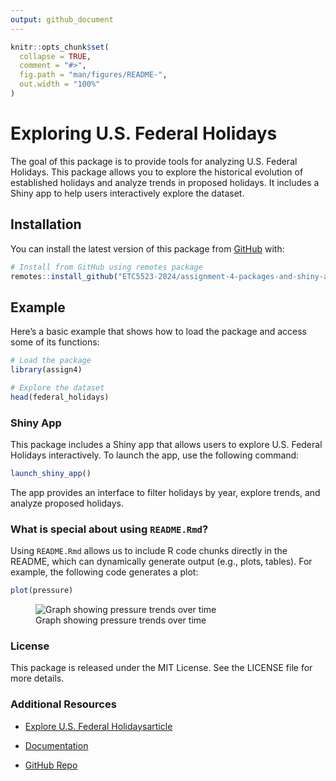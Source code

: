 ```yaml
---
output: github_document
---
```


<!-- README.md is generated from README.Rmd. Please edit that file -->

```r
knitr::opts_chunk$set(
  collapse = TRUE,
  comment = "#>",
  fig.path = "man/figures/README-",
  out.width = "100%"
)
```

# Exploring U.S. Federal Holidays

<!-- badges: start -->
<!-- badges: end -->

The goal of this package is to provide tools for analyzing U.S. Federal Holidays. This package allows you to explore the historical evolution of established holidays and analyze trends in proposed holidays. It includes a Shiny app to help users interactively explore the dataset.

## Installation

You can install the latest version of this package from [GitHub](https://github.com/ETC5523-2024/assignment-4-packages-and-shiny-apps-xiaoranzhong0924) with:

```r
# Install from GitHub using remotes package
remotes::install_github("ETC5523-2024/assignment-4-packages-and-shiny-apps-xiaoranzhong0924")
```

## Example

Here’s a basic example that shows how to load the package and access some of its functions:

```r
# Load the package
library(assign4)

# Explore the dataset
head(federal_holidays)
```

### Shiny App

This package includes a Shiny app that allows users to explore U.S. Federal Holidays interactively. To launch the app, use the following command:

```r
launch_shiny_app()
```

The app provides an interface to filter holidays by year, explore trends, and analyze proposed holidays.

### What is special about using `README.Rmd`?

Using `README.Rmd` allows us to include R code chunks directly in the README, which can dynamically generate output (e.g., plots, tables). For example, the following code generates a plot:

```r
plot(pressure)
```

![Graph showing pressure trends over time](man/figures/README-pressure-1.png)


### License

This package is released under the MIT License. See the LICENSE file for more details.

### Additional Resources

- [Explore U.S. Federal Holidaysarticle](https://etc5523-2024.github.io/assignment-4-packages-and-shiny-apps-xiaoranzhong0924/articles/explore-assign4.html)

- [Documentation](https://github.com/ETC5523-2024/assignment-4-packages-and-shiny-apps-xiaoranzhong0924)

- [GitHub Repo](https://github.com/ETC5523-2024/assignment-4-packages-and-shiny-apps-xiaoranzhong0924)
